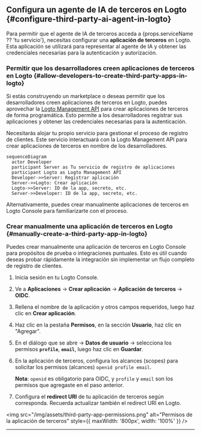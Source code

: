 
## Configura un agente de IA de terceros en Logto \{#configure-third-party-ai-agent-in-logto}

Para permitir que el agente de IA de terceros acceda a {props.serviceName ?? 'tu servicio'}, necesitas configurar una **aplicación de terceros** en Logto. Esta aplicación se utilizará para representar al agente de IA y obtener las credenciales necesarias para la autenticación y autorización.

### Permitir que los desarrolladores creen aplicaciones de terceros en Logto \{#allow-developers-to-create-third-party-apps-in-logto}

Si estás construyendo un marketplace o deseas permitir que los desarrolladores creen aplicaciones de terceros en Logto, puedes aprovechar la [Logto Management API](/integrate-logto/interact-with-management-api) para crear aplicaciones de terceros de forma programática. Esto permite a los desarrolladores registrar sus aplicaciones y obtener las credenciales necesarias para la autenticación.

Necesitarás alojar tu propio servicio para gestionar el proceso de registro de clientes. Este servicio interactuará con la Logto Management API para crear aplicaciones de terceros en nombre de los desarrolladores.

```mermaid
sequenceDiagram
  actor Developer
  participant Server as Tu servicio de registro de aplicaciones
  participant Logto as Logto Management API
  Developer->>Server: Registrar aplicación
  Server->>Logto: Crear aplicación
  Logto->>Server: ID de la app, secreto, etc.
  Server->>Developer: ID de la app, secreto, etc.
```

Alternativamente, puedes crear manualmente aplicaciones de terceros en Logto Console para familiarizarte con el proceso.

### Crear manualmente una aplicación de terceros en Logto \{#manually-create-a-third-party-app-in-logto}

Puedes crear manualmente una aplicación de terceros en Logto Console para propósitos de prueba o integraciones puntuales. Esto es útil cuando deseas probar rápidamente la integración sin implementar un flujo completo de registro de clientes.

1. Inicia sesión en tu Logto Console.
2. Ve a <CloudLink to="/applications">**Aplicaciones**</CloudLink> → **Crear aplicación** → **Aplicación de terceros** -> **OIDC**.
3. Rellena el nombre de la aplicación y otros campos requeridos, luego haz clic en **Crear aplicación**.
4. Haz clic en la pestaña **Permisos**, en la sección **Usuario**, haz clic en "Agregar".
5. En el diálogo que se abre -> **Datos de usuario** -> selecciona los permisos **`profile`**, **`email`**, luego haz clic en **Guardar**.
6. En la aplicación de terceros, configura los alcances (scopes) para solicitar los permisos (alcances) `openid profile email`.

   **Nota**: `openid` es obligatorio para OIDC, y `profile` y `email` son los permisos que agregaste en el paso anterior.

7. Configura el **redirect URI** de tu aplicación de terceros según corresponda. Recuerda actualizar también el redirect URI en Logto.

<img
  src="/img/assets/third-party-app-permissions.png"
  alt="Permisos de la aplicación de terceros"
  style={{ maxWidth: '800px', width: '100%' }}
/>

---

<QuickStartsReference />
